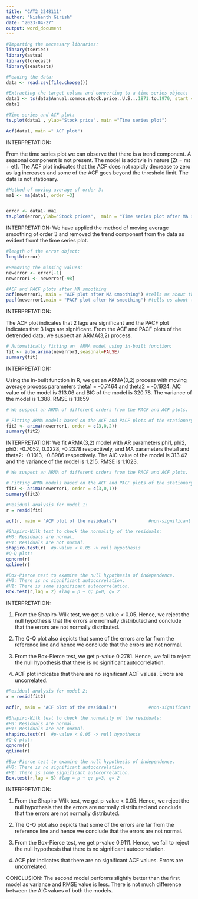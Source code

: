 ---
title: "CAT2_2248111"
author: "Nishanth Girish"
date: "2023-04-27"
output: word_document
---

```{r}
#Importing the necessary libraries:
library(tseries)
library(astsa)
library(forecast)
library(seastests)
```

```{r}
#Reading the data:
data <- read.csv(file.choose())

#Extracting the target column and converting to a time series object:
data1 <- ts(data$Annual.common.stock.price..U.S...1871.to.1970, start = 1871 , end = 1969, frequency = 1)
data1
```


```{r}
#Time series and ACF plot:
ts.plot(data1 , ylab="Stock price", main ="Time series plot")

Acf(data1, main =" ACF plot")
```

INTERPRETATION:

From the time series plot we can observe that there is a trend component. A seasonal component is not present. The model is additvie in nature [Zt = mt + et]. 
The ACF plot indicates that the ACF does not rapidly decrease to zero as lag increases and some of the ACF goes beyond the threshold limit. 
The data is not stationary.




```{r}
#Method of moving average of order 3:
ma1 <- ma(data1, order =3)


error <- data1- ma1
ts.plot(error,ylab="Stock prices",  main = "Time series plot after MA smoothing")

```
INTERPRETATION:
We have applied the method of moving average smoothing of order 3 and removed the trend component from the data as evident fromt the time series plot.

```{r}
#length of the error object:
length(error)
```

```{r}
#Removing the missing values:
newerror <- error[-1]
newerror1 <- newerror[-98]

#ACF and PACF plots after MA smoothing
acf(newerror1, main = "ACF plot after MA smoothing") #tells us about the order of MA. MA(1)
pacf(newerror1,main = "PACF plot after MA smoothing") #tells us about the order of AR. AR(3)

```

INTERPRETATION:

The ACF plot indicates that 2 lags are significant and the PACF plot indicates that 3 lags are significant.
From the ACF and PACF plots of the detrended data, we suspect an ARMA(3,2) process.


```{r}

# Automatically fitting an  ARMA model using in-built function:
fit <- auto.arima(newerror1,seasonal=FALSE)     
summary(fit)
```

INTERPRETATION:

Using the in-built function in R, we get an ARMA(0,2) process with moving average process parameters theta1 = -0.7464  and theta2 = -0.1924.
AIC value of the model is 313.06 and BIC of the model is 320.78. The variance of the model is 1.388.
RMSE is 1.1659



```{r}
# We suspect an ARMA of different orders from the PACF and ACF plots.

# Fitting ARMA models based on the ACF and PACF plots of the stationary data:
fit2 <- arima(newerror1, order = c(3,0,2))
summary(fit2)
```

INTERPRETATION:
We fit ARMA(3,2) model with AR parameters phi1, phi2, phi3:  -0.7052, 0.0228, -0.2378 respectively,
and MA parameters theta1 and theta2: -0.1013,  -0.8986 respectively.
The AIC value of the model is 313.42 and the variance of the model is 1.215. RMSE is 1.1023.

```{r}
# We suspect an ARMA of different orders from the PACF and ACF plots.

# Fitting ARMA models based on the ACF and PACF plots of the stationary data:
fit3 <- arima(newerror1, order = c(3,0,1))
summary(fit3)
```

```{r}
#Residual analysis for model 1:
r = resid(fit)

acf(r, main = "ACF plot of the residuals")            #non-significant acf at different lags.

#Shapiro-Wilk test to check the normality of the residuals:
#H0: Residuals are normal.
#H1: Residuals are not normal.
shapiro.test(r)  #p-value < 0.05 -> null hypothesis 
#Q-Q plot:
qqnorm(r)
qqline(r)

#Box-Pierce test to examine the null hypothesis of independence.
#H0: There is no significant autocorrelation.
#H1: There is some significant autocorrelation.
Box.test(r,lag = 2) #lag = p + q; p=0, q= 2

```

INTERPRETATION:

1. From the Shapiro-Wilk test, we get p-value < 0.05. Hence, we reject the null hypothesis that the errors are normally distributed and conclude that the errors are not normally distributed.

2. The Q-Q plot also depicts that some of the errors are far from the reference line and hence we conclude that the errors are not normal.

3. From the Box-Pierce test, we get p-value 0.2781. Hence, we fail to reject the null hypothesis that there is no significant autocorrelation.

4. ACF plot indicates that there are no significant ACF values. Errors are uncorrelated.

```{r}

#Residual analysis for model 2:
r = resid(fit2)

acf(r, main = "ACF plot of the residuals")            #non-significant acf at different lags.

#Shapiro-Wilk test to check the normality of the residuals:
#H0: Residuals are normal.
#H1: Residuals are not normal.
shapiro.test(r)  #p-value < 0.05 -> null hypothesis 
#Q-Q plot:
qqnorm(r)
qqline(r)

#Box-Pierce test to examine the null hypothesis of independence.
#H0: There is no significant autocorrelation.
#H1: There is some significant autocorrelation.
Box.test(r,lag = 5) #lag = p + q; p=3, q= 2


```

INTERPRETATION:

1. From the Shapiro-Wilk test, we get p-value < 0.05. Hence, we reject the null hypothesis that the errors are normally distributed and conclude that the errors are not normally distributed.

2. The Q-Q plot also depicts that some of the errors are far from the reference line and hence we conclude that the errors are not normal.

3. From the Box-Pierce test, we get p-value 0.9111. Hence, we fail to reject the null hypothesis that there is no significant autocorrelation.

4. ACF plot indicates that there are no significant ACF values. Errors are uncorrelated.

CONCLUSION:
The second model performs slightly better than the first model as variance and RMSE value is less. There is not much difference between the AIC values of both the models.